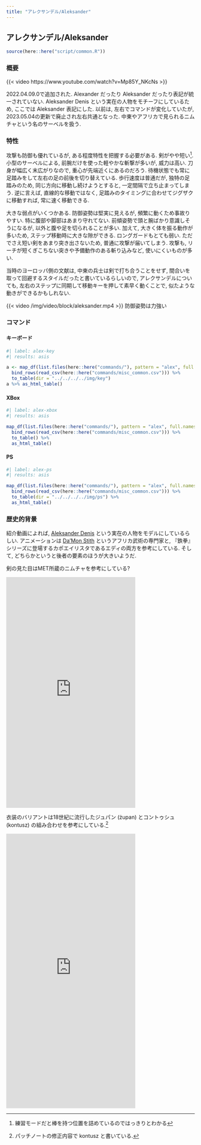 ```yaml
---
title: "アレクサンデル/Aleksander"
---
```


## アレクサンデル/Aleksander {#sec-Aleksander}

```r
source(here::here("script/common.R"))
```

### 概要 {-}

{{< video https://www.youtube.com/watch?v=Mp85Y_NKcNs >}}

2022.04.09.0で追加された. Alexander だったり Aleksander だったり表記が統一されていない. Aleksander Denis という実在の人物をモチーフにしているため, ここでは Aleksander 表記にした. 以前は, 左右でコマンドが変化していたが, 2023.05.04の更新で廃止され左右共通となった. 中東やアフリカで見られるニムチャという名のサーベルを扱う.

### 特性 {-}

攻撃も防御も優れているが, ある程度特性を把握する必要がある. 剣がやや短い^[練習モードだと棒を持つ位置を詰めているのではっきりとわかる]. 小型のサーベルによる, 前腕だけを使った軽やかな斬撃が多いが, 威力は高い. 刀身が幅広く末広がりなので, 重心が先端近くにあるのだろう. 待機状態でも常に足踏みをして左右の足の前後を切り替えている. 歩行速度は普通だが, 独特の足踏みのため, 同じ方向に移動し続けようとすると, 一定間隔で立ち止まってしまう. 逆に言えば, 直線的な移動ではなく, 足踏みのタイミングに合わせてジグザクに移動すれば, 常に速く移動できる.

大きな弱点がいくつかある. 防御姿勢は堅実に見えるが, 頻繁に動くため事故りやすい. 特に腹部や脚部はあまり守れてない. 前傾姿勢で頭と腕ばかり意識しそうになるが, 以外と腹や足を切られることが多い.  加えて, 大きく体を振る動作が多いため, ステップ移動時に大きな隙ができる. ロングガードもとても弱い. ただでさえ短い剣をあまり突き出さないため, 普通に攻撃が届いてしまう. 攻撃も, リーチが短くぎこちない突きや予備動作のある斬り込みなど, 使いにくいものが多い.

当時のヨーロッパ側の文献は, 中東の兵士は剣で打ち合うことをせず, 間合いを取って回避するスタイルだったと書いているらしいので, アレクサンデルについても, 左右のステップに同期して移動キーを押して素早く動くことで, 似たような動きができるかもしれない.

{{< video /img/video/block/aleksander.mp4 >}}
防御姿勢は力強い

### コマンド

:::{.panel-tabset}

#### キーボード

```r
#| label: alex-key
#| results: asis

a <- map_df(list.files(here::here("commands/"), pattern = "alex", full.names = T), read_csv) %>%
  bind_rows(read_csv(here::here("commands/misc_common.csv"))) %>%
  to_table(dir = "../../../../img/key")
a %>% as_html_table()
```

#### XBox

```r
#| label: alex-xbox
#| results: asis

map_df(list.files(here::here("commands/"), pattern = "alex", full.names = T), read_csv) %>%
  bind_rows(read_csv(here::here("commands/misc_common.csv"))) %>%
  to_table() %>%
  as_html_table()
```

#### PS

```r
#| label: alex-ps
#| results: asis

map_df(list.files(here::here("commands/"), pattern = "alex", full.names = T), read_csv) %>%
  bind_rows(read_csv(here::here("commands/misc_common.csv"))) %>%
  to_table(dir = "../../../../img/ps") %>%
  as_html_table()
```


:::

### 歴史的背景 {-}

紹介動画によれば, [Aleksander Denis](http://historia.kozieglowy.org/r-3-kozieglowy-w-ksiestwie-siewierskim/) という実在の人物をモデルにしているらしい. アニメーションは [Da'Mon Stith](https://www.youtube.com/c/DaMonStith) というアフリカ武術の専門家と, 『鉄拳』シリーズに登場するカポエイリスタであるエディの両方を参考にしている. そして, どちらかというと後者の要素のほうが大きいようだ.

剣の見た目はMET所蔵のニムチャを参考にしている?

<iframe src="https://assets.pinterest.com/ext/embed.html?id=1144125480307894604" height="617" width="345" frameborder="0" scrolling="no" ></iframe>

衣装のバリアントは18世紀に流行したジュパン (żupan) とコントゥシュ (kontusz) の組み合わせを参考にしている.^[パッチノートの修正内容で kontusz と書いている.]

<iframe src="https://assets.pinterest.com/ext/embed.html?id=1144125480309825692" height="734" width="345" frameborder="0" scrolling="no" ></iframe>
